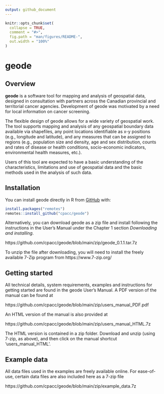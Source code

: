 ```yaml
---
output: github_document
---
```


<!-- README.md is generated from README.Rmd. Please edit that file -->

```r
knitr::opts_chunk$set(
  collapse = TRUE,
  comment = "#>",
  fig.path = "man/figures/README-",
  out.width = "100%"
)
```

# geode

<!-- badges: start -->
<!-- badges: end -->

## Overview

**geode** is a software tool for mapping and analysis of geospatial data, designed in consultation with partners across the Canadian provincial and territorial cancer agencies.  Development of geode was motivated by a need for local information on cancer screening.

The flexible design of geode allows for a wide variety of geospatial work. The tool supports mapping and analysis of any geospatial boundary data available via shapefiles, any point locations identifiable as x-y positions (e.g., longitude and latitude), and any measures that can be assigned to regions (e.g., population size and density, age and sex distribution, counts and rates of disease or health conditions, socio-economic indicators, environmental health measures, etc.).  

Users of this tool are expected to have a basic understanding of the characteristics, limitations and use of geospatial data and the basic methods used in the analysis of such data.  


## Installation

You can install geode directly in R from [GitHub](https://github.com/) with:

``` r
install.packages("remotes")
remotes::install_github("cpacc/geode")
```

Alternatively, you can download geode as a zip file and install following the instructions in the User's Manual under the Chapter 1 section *Downloading and installing*.

https://github.com/cpacc/geode/blob/main/zip/geode_0.1.1.tar.7z

To unzip the file after downloading, you will need to install the freely available 7-Zip program from https://www.7-zip.org/


## Getting started

All technical details, system requirements, examples and instructions for getting started are found in the geode User's Manual.  A PDF version of the manual can be found at

https://github.com/cpacc/geode/blob/main/zip/users_manual_PDF.pdf

An HTML version of the manual is also provided at 

https://github.com/cpacc/geode/blob/main/zip/users_manual_HTML.7z

The HTML version is contained in a zip folder.  Download and unzip (using 7-zip, as above), and then click on the manual shortcut 'users_manual_HTML'.


## Example data

All data files used in the examples are freely available online.  For ease-of-use, certain data files are also included here as a 7-zip file

https://github.com/cpacc/geode/blob/main/zip/example_data.7z
